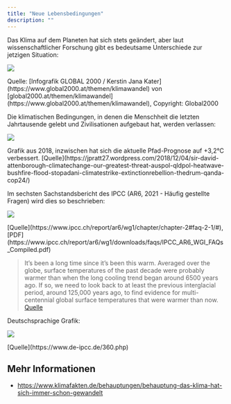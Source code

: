 ```yaml
---
title: "Neue Lebensbedingungen"
description: ""
---
```


Das Klima auf dem Planeten hat sich stets geändert, aber laut wissenschaftlicher Forschung gibt es bedeutsame Unterschiede zur jetzigen Situation:

![](../../../images/global2000_infografik-globale-erwaermung_web.png)

<div class="image-source">
  Quelle: [Infografik GLOBAL 2000 / Kerstin Jana
  Kater](https://www.global2000.at/themen/klimawandel) von
  [global2000.at/themen/klimawandel](https://www.global2000.at/themen/klimawandel),
  Copyright: Global2000
</div>

Die klimatischen Bedingungen, in denen die Menschheit die letzten Jahrtausende gelebt und Zivilisationen aufgebaut hat, werden verlassen:

![](../../../images/safe_climate_zone.jpg)

<div class="image-source">
  Grafik aus 2018, inzwischen hat sich die aktuelle Pfad-Prognose auf +3,2°C
  verbessert.
  [Quelle](https://jpratt27.wordpress.com/2018/12/04/sir-david-attenborough-climatechange-our-greatest-threat-auspol-qldpol-heatwave-bushfire-flood-stopadani-climatestrike-extinctionrebellion-thedrum-qanda-cop24/)
</div>

Im sechsten Sachstandsbericht des IPCC (AR6, 2021 - Häufig gestellte Fragen) wird dies so beschrieben:

![](../../../images/ipcc-ar6/faq21_how_is_warming_different_ipcc_ar6_wgi.png)

<div class="image-source">
  [Quelle](https://www.ipcc.ch/report/ar6/wg1/chapter/chapter-2#faq-2-1/#),
  [PDF](https://www.ipcc.ch/report/ar6/wg1/downloads/faqs/IPCC_AR6_WGI_FAQs_Compiled.pdf)
</div>

> It’s been a long time since it’s been this warm. Averaged over the globe, surface temperatures of the past decade were probably warmer than when the long cooling trend began around 6500 years ago. If so, we need to look back to at least the previous interglacial period, around 125,000 years ago, to find evidence for multi-centennial global surface temperatures that were warmer than now. [Quelle](https://www.ipcc.ch/report/ar6/wg1/chapter/chapter-2#faq-2-1)

Deutschsprachige Grafik:

![](../../../images/ipcc-ar6/AR6-WGI_Abbildung-SPM_1.jpg)

<div class="image-source">[Quelle](https://www.de-ipcc.de/360.php)</div>

## Mehr Informationen

- https://www.klimafakten.de/behauptungen/behauptung-das-klima-hat-sich-immer-schon-gewandelt
